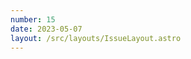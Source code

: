 ```yaml
---
number: 15
date: 2023-05-07
layout: /src/layouts/IssueLayout.astro
---
```



<Title title={`Issue ${frontmatter.number}`} date={frontmatter.date} />

<NewsletterSponsorSlot title="Put your mobile releases on autopilot." url="https://get.runway.team/get-started?utm_campaign%3DiOS%20CI%20Newsletter%26utm_medium%3Dweb%26utm_source%3DiOS%20CI%20Newsletter%20Issue%2015%26utm_content%3Dmay_07_23" description="No more cat-herding, spreadsheets, or steady drip of manual busywork. Runway helps your team level up your release coordination and automation, from kickoff to release to rollout." image="/assets/sponsors/runway-alt.png" />

Hey everyone! 👋 Welcome to the **fifteenth** issue of the iOS CI Newsletter. I hope you've all had a fantastic couple of weeks!

I just returned from an amazing trip to Turin where I spoke at [Swift Heroes](https://swiftheroes.com/2023/). I want to take this chance to thank the organisers and all hosts for having me and for putting on such an amazing event.

My favourite thing about attending conferences is getting to know people who are passionate about app development and Swift just as much as I am (if not more) and learning from the other amazing speakers and the topics they covered in their talks.

I now have a few days to get some rest and work on the next talks I am giving at [App Talks](https://www.meetup.com/app-talks-manchester/events/292702430?utm_campaign%3DiOS%20CI%20Newsletter%26utm_medium%3Dweb%26utm_source%3DiOS%20CI%20Newsletter%20Issue%2015%26utm_content%3Dmay_07_23) in Manchester and [plSwift](https://plswift.com) in Warsaw. Hoping to meet some of you there! 👋

## [🔁 GitHub Actions workflow side effects](https://www.polpiella.dev/github-action-workflows-side-effects?utm_campaign%3DiOS%20CI%20Newsletter%26utm_medium%3Dweb%26utm_source%3DiOS%20CI%20Newsletter%20Issue%2015%26utm_content%3Dmay_07_23)

A couple of weeks ago I wrote an article on a **less common yet very powerful** way you can use GitHub Actions workflows. Specifically, I made use of the workflow_run trigger event to run a workflow based on the completion of another workflow.

This event can come in very handy to send **real-time analytics** of your GitHub Actions workflow runs to an external service as I showcase in the article 📈.

## [🔍 ETTrace: A new tool to profile iOS apps](https://www.emergetools.com/blog/posts/ettrace-reliable-ios-profiling-with-flamecharts?utm_campaign%3DiOS%20CI%20Newsletter%26utm_medium%3Dweb%26utm_source%3DiOS%20CI%20Newsletter%20Issue%2015%26utm_content%3Dmay_07_23)

[Emerge Tools](https://twitter.com/emergetools) have recently announced the release of yet another amazing product (they are on fire recently 🔥❤️)! This time they have published an **Open Source CLI** written in Objective-C and Swift called [**ETTrace**](https://github.com/EmergeTools/ETTrace).

The CLI allows you to profile your app locally directly from the command line and aims to be a **faster**, more **reliable** and **intuitive** alternative to Xcode's default time profiler instrument. I am yet to try it in one of my apps, but it certainly looks awesome!

## [🆕 GitHub Actions: macOS 13 available!](https://github.blog/changelog/2023-04-24-github-actions-macos-13-is-now-available?utm_campaign%3DiOS%20CI%20Newsletter%26utm_medium%3Dweb%26utm_source%3DiOS%20CI%20Newsletter%20Issue%2015%26utm_content%3Dmay_07_23)

[GitHub](https://twitter.com/github) has announced that the long-awaited **macOS 13 (Ventura) runners are now available**. This is great news for us iOS/macOS developers as the latest Xcode 14.3 **can only be installed on machines running macOS 13 or later**.

Alongside this announcement, they have also made 12 core runners for macOS 12 and 13 available on a general public beta.

## [📖 The ultimate guide to Jenkins for iOS](https://www.roger.ml/p/jenkins-ios-setup?utm_campaign%3DiOS%20CI%20Newsletter%26utm_medium%3Dweb%26utm_source%3DiOS%20CI%20Newsletter%20Issue%2015%26utm_content%3Dmay_07_23)

Contrary to what most people think and despite its popularity not being at an all-time high, there are a lot of companies and developers out there using Jenkins as their main CI/CD provider in 2023, [including Apple themselves](https://www.swift.org/continuous-integration/)!

The truth is that Jenkins is still a **very valid solution for businesses** and, if you're looking at learning more about it or setting up the CI/CD for your iOS app with Jenkins, [Roger Oba](https://twitter.com/rogerluan_) has written an all-you-need-to-know guide about it ✨.

## [🔒 Try GitHub's new code-scanning support for Swift now!](https://forums.swift.org/t/beta-testers-wanted-get-a-sneak-peek-at-github-s-code-scanning-support-for-swift/64632?utm_campaign%3DiOS%20CI%20Newsletter%26utm_medium%3Dweb%26utm_source%3DiOS%20CI%20Newsletter%20Issue%2015%26utm_content%3Dmay_07_23)

[GitHub](https://twitter.com/github) has recently announced that from the 1st of June, they will be adding Swift support for their code scanning solutions. This is very exciting news as it will allow developers to **get security alerts and warnings** on Swift repositories and will also **allow Dependabot to work on Swift projects** 🎉.

✨ If you want to try the new changes out before June, you can **now apply for early access** following the instructions on the Swift forums post.

## [📢 Codemagic now has M2 runners for existing customers](https://twitter.com/martinjeret/status/1651928758180274176?utm_campaign%3DiOS%20CI%20Newsletter%26utm_medium%3Dweb%26utm_source%3DiOS%20CI%20Newsletter%20Issue%2015%26utm_content%3Dmay_07_23)

[Martin Jeret](https://twitter.com/martinjeret) announced on Twitter that [Codemagic](https://twitter.com/codemagicio) now has M2 runners available 🎉.

They are **only available on request for existing customers**, so if you are a [Codemagic](http://twitter.com/codemagicio) user, make sure you request access to the new runners through the link in Martin's tweet.
